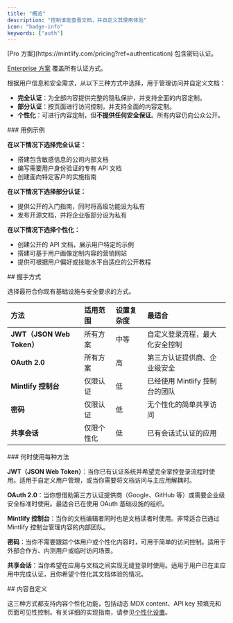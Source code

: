 ```yaml
---
title: "概览"
description: "控制谁能查看文档，并自定义其使用体验"
icon: "badge-info"
keywords: ["auth"]
---
```


<Info>
  [Pro 方案](https://mintlify.com/pricing?ref=authentication) 包含密码认证。

  [Enterprise 方案](https://mintlify.com/pricing?ref=authentication) 覆盖所有认证方式。
</Info>

根据用户信息和安全需求，从以下三种方式中选择，用于管理访问并自定义文档：

* **完全认证**：为全部内容提供完整的隐私保护，并支持全面的内容定制。
* **部分认证**：按页面进行访问控制，并支持全面的内容定制。
* **个性化**：可进行内容定制，但**不提供任何安全保证**。所有内容仍向公众公开。

<div id="use-case-examples">
  ### 用例示例
</div>

**在以下情况下选择完全认证：**

* 搭建包含敏感信息的公司内部文档
* 编写需要用户身份验证的专有 API 文档
* 创建面向特定客户的实施指南

**在以下情况下选择部分认证：**

* 提供公开的入门指南，同时将高级功能设为私有
* 发布开源文档，并将企业版部分设为私有

**在以下情况下选择个性化：**

* 创建公开的 API 文档，展示用户特定的示例
* 搭建可基于用户画像定制内容的营销网站
* 提供可根据用户偏好或技能水平自适应的公开教程

<div id="handshake-methods">
  ## 握手方式
</div>

选择最符合你现有基础设施与安全要求的方式。

| 方法 | 适用范围 | 设置复杂度 | 最适合 |
|:-------|:--------------|:-----------------|:----------|
| **JWT（JSON Web Token）** | 所有方案 | 中等 | 自定义登录流程，最大化安全控制 |
| **OAuth 2.0** | 所有方案 | 高 | 第三方认证提供商、企业级安全 |
| **Mintlify 控制台** | 仅限认证 | 低 | 已经使用 Mintlify 控制台的团队 |
| **密码** | 仅限认证 | 低 | 无个性化的简单共享访问 |
| **共享会话** | 仅限个性化 | 低 | 已有会话式认证的应用 |

<div id="when-to-use-each-method">
  ### 何时使用每种方法
</div>

**JWT（JSON Web Token）**：当你已有认证系统并希望完全掌控登录流程时使用。适用于自定义用户管理，或当你需要将文档访问与主应用解耦时。

**OAuth 2.0**：当你想借助第三方认证提供商（Google、GitHub 等）或需要企业级安全标准时使用。最适合已在使用 OAuth 基础设施的组织。

**Mintlify 控制台**：当你的文档编辑者同时也是文档读者时使用。非常适合已通过 Mintlify 控制台管理内容的内部团队。

**密码**：当你不需要跟踪个体用户或个性化内容时，可用于简单的访问控制。适用于外部合作方、内测用户或临时访问场景。

**共享会话**：当你希望在应用与文档之间实现无缝登录时使用。适用于用户已在主应用中完成认证，且你希望个性化其文档体验的情况。

<div id="content-customization">
  ## 内容自定义
</div>

这三种方式都支持内容个性化功能，包括动态 MDX content、API key 预填充和页面可见性控制。有关详细的实现指南，请参见[个性化设置](/zh/authentication-personalization/personalization-setup)。